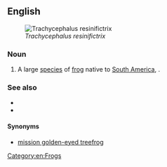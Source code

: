==English==
[[File:Trachycephalus resinifictrix -Warsaw Zoo, Poland-8a.jpg|right|thumb|''Trachycephalus resinifictrix'']]

===Noun===
{{en-noun|head=[[Amazon]] [[milk]] [[frog]]}}

# A large [[species]] of [[frog]] native to [[South America]], {{taxlink|Trachycephalus resinifictrix|species}}.

===See also===
* {{pedialite}}
* {{specieslite|Trachycephalus resinifictrix}}

====Synonyms====
* [[mission golden-eyed treefrog]]
[[Category:en:Frogs]]